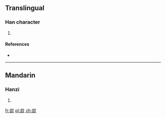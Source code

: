 ==Translingual==

===Han character===
{{Han char|rn=76|rad=欠|as=05|sn=9|four=|canj=UUNO}}

# {{defn|Han|sort=欠05}}

====References====
* {{Han ref|kx=0566.330|dkj=16040|dj=0955.230|hdz=32137.110|uh=6B2A|ud=27434}}

----

==Mandarin==

===Hanzi===
{{cmn-hanzi|pin=[[chù]] ([[chu4]])|wg=ch'u<sup>4</sup>}}

# {{defn|lang=cmn|sort=欠05}}

[[fr:欪]]
[[pl:欪]]
[[zh:欪]]